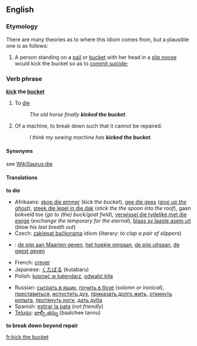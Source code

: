 ==English==

===Etymology===
There are many theories as to where this idiom comes from, but a plausible one is as follows:
#A person standing on a [[pail]] or [[bucket]] with her head in a [[slip noose]] would kick the bucket so as to [[commit suicide]];

===Verb phrase===
'''[[kick]] the [[bucket]]'''

# {{idiom}} {{euphemism}} To [[die]]
#: ''The old horse finally '''kicked the bucket'''.''
# {{idiom}} {{slang}} Of a machine, to break down such that it cannot be repaired.
#: ''I think my sewing machine has '''kicked the bucket'''.''

====Synonyms====
see [[WikiSaurus:die]]

====Translations====
'''to die'''
{{top}}
*Afrikaans: [[skop die emmer]] (''kick the bucket''), [[gee die gees]] (''[[give up the ghost]]''), [[steek die lepel in die dak]] (''stick the the spoon into the roof''), gaan bokveld toe (''go to (the) buck/goat field''), [[verwissel die tydelike met die ewige]] (''exchange the temporary for the eternal''), [[blaas sy laaste asem uit]] (''blow his last breath out'')
*Czech: [[zaklepat bačkorama]] idiom (literary: ''to clap a pair of slippers'')
*{{ttbc|Dutch}}: [[de pijp aan Maarten geven]], [[het hoekje omgaan]], [[de pijp uitgaan]], [[de geest geven]]
*French: [[crever]]
*Japanese: [[くたばる]] (kutabaru)
*Polish: [[kopnąć w kalendarz]], [[odwalić kitę]]
{{mid}}
*Russian: [[сыграть в ящик]], [[почить в бозе]] (''solemn or ironical''), [[преставиться]], [[испустить дух]], [[приказать долго жить]], [[откинуть копыта]], [[протянуть ноги]], [[дать дуба]]
*Spanish: [[estirar la pata]] (''not friendly'')
*[[Telugu]]: [[బాల్చీ తన్ను]] (baalchee tannu)
{{bottom}}

'''to break down beyond repair'''
{{top}}
{{mid}}

{{bottom}}

[[fr:kick the bucket]]
